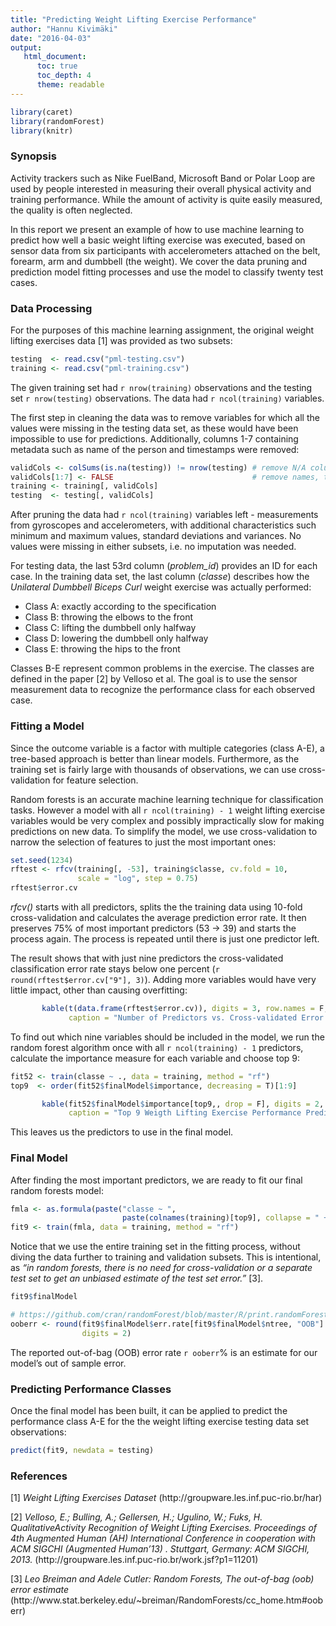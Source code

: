 ```yaml
---
title: "Predicting Weight Lifting Exercise Performance"
author: "Hannu Kivimäki"
date: "2016-04-03"
output:
   html_document:
      toc: true
      toc_depth: 4
      theme: readable
---
```

<style type="text/css">
/* Reduce title font size. */
h1.title { font-size: 1.6em; }

/* Reduce pre block line height to normal. */
div pre {
  line-height: normal;
}

/* Enable page breaks for printing. */
@media all {
    .page-break	{ display: none; }
}
@media print {
    .page-break	{ display: block; page-break-before: always; }
    a[href]:after { content: none !important; }
}
</style>

```r
library(caret)
library(randomForest)
library(knitr)
```

### Synopsis
Activity trackers such as Nike FuelBand, Microsoft Band or Polar Loop are used
by people interested in measuring their overall physical activity and training
performance. While the amount of activity is quite easily measured, the quality
is often neglected.

In this report we present an example of how to use machine learning to predict
how well a basic weight lifting exercise was executed, based on sensor data from
six participants with accelerometers attached on the belt, forearm, arm and
dumbbell (the weight). We cover the data pruning and prediction model fitting
processes and use the model to classify twenty test cases.

### Data Processing
For the purposes of this machine learning assignment, the original weight
lifting exercises data [1] was provided as two subsets:

```r
testing  <- read.csv("pml-testing.csv")
training <- read.csv("pml-training.csv")
```

The given training set had `r nrow(training)` observations and the testing set
`r nrow(testing)` observations. The data had `r ncol(training)` variables.

The first step in cleaning the data was to remove variables for which all the 
values were missing in the testing data set, as these would have been impossible
to use for predictions. Additionally, columns 1-7 containing metadata such as name
of the person and timestamps were removed:

```r
validCols <- colSums(is.na(testing)) != nrow(testing) # remove N/A columns
validCols[1:7] <- FALSE                               # remove names, timestamps etc.
training <- training[, validCols]
testing  <- testing[, validCols]
```

After pruning the data had `r ncol(training)` variables left - measurements from
gyroscopes and accelerometers, with additional characteristics such minimum
and maximum values, standard deviations and variances. No values were missing
in either subsets, i.e. no imputation was needed.

For testing data, the last 53rd column (_problem\_id_) provides an ID for each
case. In the training data set, the last column (_classe_) describes how the
_Unilateral Dumbbell Biceps Curl_ weight exercise was actually performed:

 * Class A: exactly according to the specification
 * Class B: throwing the elbows to the front
 * Class C: lifting the dumbbell only halfway
 * Class D: lowering the dumbbell only halfway
 * Class E: throwing the hips to the front

Classes B-E represent common problems in the exercise. The classes are defined
in the paper [2] by Velloso et al. The goal is to use the sensor measurement
data to recognize the performance class for each observed case.

### Fitting a Model
Since the outcome variable is a factor with multiple categories (class A-E),
a tree-based approach is better than linear models. Furthermore, as the
training set is fairly large with thousands of observations, we can use
cross-validation for feature selection.

Random forests is an accurate machine learning technique for classification
tasks. However a model with all `r ncol(training) - 1` weight lifting
exercise variables would be very complex and possibly impractically slow
for making predictions on new data. To simplify the model, we use
cross-validation to narrow the selection of features to just the most
important ones:

```r
set.seed(1234)
rftest <- rfcv(training[, -53], training$classe, cv.fold = 10,
               scale = "log", step = 0.75)
rftest$error.cv
```

*rfcv()* starts with all predictors, splits the the training data using 10-fold
cross-validation and calculates the average prediction error rate. It then
preserves 75% of most important predictors (53 &rarr; 39) and starts the process
again. The process is repeated until there is just one predictor left.

The result shows that with just nine predictors the cross-validated classification
error rate stays below one percent (`r round(rftest$error.cv["9"], 3)`).
Adding more variables would have very little impact, other than causing
overfitting:

<div style="width:90%; padding-left: 50px;">
```r
kable(t(data.frame(rftest$error.cv)), digits = 3, row.names = F,
      caption = "Number of Predictors vs. Cross-validated Error Rate")
```

</div>

To find out which nine variables should be included in the model, we run the
random forest algorithm once with all `r ncol(training) - 1` predictors,
calculate the importance measure for each variable and choose top 9:

```r
fit52 <- train(classe ~ ., data = training, method = "rf")
top9  <- order(fit52$finalModel$importance, decreasing = T)[1:9]

```
<div style="width:90%; padding-left: 50px;">
```r
kable(fit52$finalModel$importance[top9,, drop = F], digits = 2, row.names = T,
      caption = "Top 9 Weigth Lifting Exercise Performance Predictors")
```

</div>

This leaves us the predictors to use in the final model.

### Final Model
After finding the most important predictors, we are ready to fit our final
random forests model:

```r
fmla <- as.formula(paste("classe ~ ",
                         paste(colnames(training)[top9], collapse = " + ")))
fit9 <- train(fmla, data = training, method = "rf")
```

Notice that we use the entire training set in the fitting process, without
diving the data further to training and validation subsets. This is intentional,
as _"in random forests, there is no need for cross-validation or a separate test
set to get an unbiased estimate of the test set error."_ [3].

```r
fit9$finalModel

```
```r
# https://github.com/cran/randomForest/blob/master/R/print.randomForest.R
ooberr <- round(fit9$finalModel$err.rate[fit9$finalModel$ntree, "OOB"] * 100,
                digits = 2)
```

The reported out-of-bag (OOB) error rate `r ooberr`% is an estimate for our
model's out of sample error.

### Predicting Performance Classes
Once the final model has been built, it can be applied to predict the performance
class A-E for the the weight lifting exercise testing data set observations:
```r
predict(fit9, newdata = testing)
```


### References
[1]  _Weight Lifting Exercises Dataset_ (http://groupware.les.inf.puc-rio.br/har)

[2]  _Velloso, E.; Bulling, A.; Gellersen, H.; Ugulino, W.; Fuks, H. QualitativeActivity Recognition of Weight Lifting Exercises. Proceedings of 4th Augmented Human (AH) International Conference in cooperation with ACM SIGCHI (Augmented Human'13) . Stuttgart, Germany: ACM SIGCHI, 2013._  (http://groupware.les.inf.puc-rio.br/work.jsf?p1=11201)

[3]  _Leo Breiman and Adele Cutler: Random Forests, The out-of-bag (oob) error estimate_ (http://www.stat.berkeley.edu/~breiman/RandomForests/cc_home.htm#ooberr)
